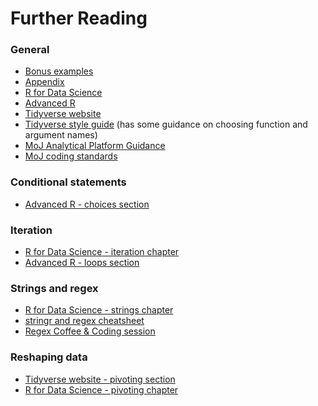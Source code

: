 
# Further Reading

### General


 * [Bonus examples](https://github.com/moj-analytical-services/intro_r_training_extension#bonus-examples)
 * [Appendix](https://github.com/moj-analytical-services/intro_r_training_extension#appendix)
 * [R for Data Science](https://r4ds.had.co.nz)
 * [Advanced R](https://adv-r.hadley.nz)
 * [Tidyverse website](https://www.tidyverse.org)
 * [Tidyverse style guide](https://style.tidyverse.org/) (has some guidance on choosing function and argument names)
 * [MoJ Analytical Platform Guidance](https://user-guidance.services.alpha.mojanalytics.xyz)
 * [MoJ coding standards](https://moj-analytical-services.github.io/our-coding-standards/)
 
### Conditional statements

 * [Advanced R - choices section](https://adv-r.hadley.nz/control-flow.html#choices)

### Iteration

 * [R for Data Science - iteration chapter](https://r4ds.had.co.nz/iteration.html)
 * [Advanced R - loops section](https://adv-r.hadley.nz/control-flow.html#loops)

### Strings and regex

 * [R for Data Science - strings chapter](https://r4ds.had.co.nz/strings.html)
 * [stringr and regex cheatsheet](https://evoldyn.gitlab.io/evomics-2018/ref-sheets/R_strings.pdf)
 * [Regex Coffee & Coding session](https://github.com/moj-analytical-services/Coffee-and-Coding/tree/master/2019-03-13%20Regex)

### Reshaping data

 * [Tidyverse website - pivoting section](https://tidyr.tidyverse.org/dev/articles/pivot.html)
 * [R for Data Science - pivoting chapter](https://r4ds.had.co.nz/tidy-data.html#pivoting)


